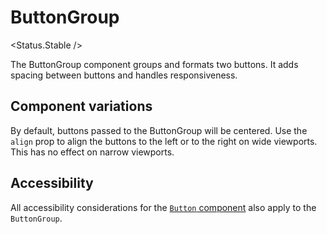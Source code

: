 
# ButtonGroup

<Status.Stable />

The ButtonGroup component groups and formats two buttons. It adds spacing between buttons and handles responsiveness.

<Story id="components-button-buttongroup--base" />

<Props />

## Component variations

By default, buttons passed to the ButtonGroup will be centered. Use the `align` prop to align the buttons to the left or to the right on wide viewports. This has no effect on narrow viewports.

<Story id="components-button-buttongroup--alignment" />

## Accessibility

All accessibility considerations for the [`Button` component](Components/Button) also apply to the `ButtonGroup`.
